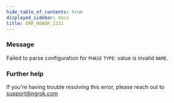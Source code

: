 ```yaml
---
hide_table_of_contents: true
displayed_sidebar: docs
title: ERR_NGROK_2211
---
```




### Message

Failed to parse configuration for `PHASE` `TYPE`: value is invalid `NAME`.

<ErrorDetails error="err_ngrok_2211" />

### Further help

If you're having trouble resolving this error, please reach out to [support@ngrok.com](mailto:support@ngrok.com?subject=Help%20with%20ERR_NGROK_2211)

